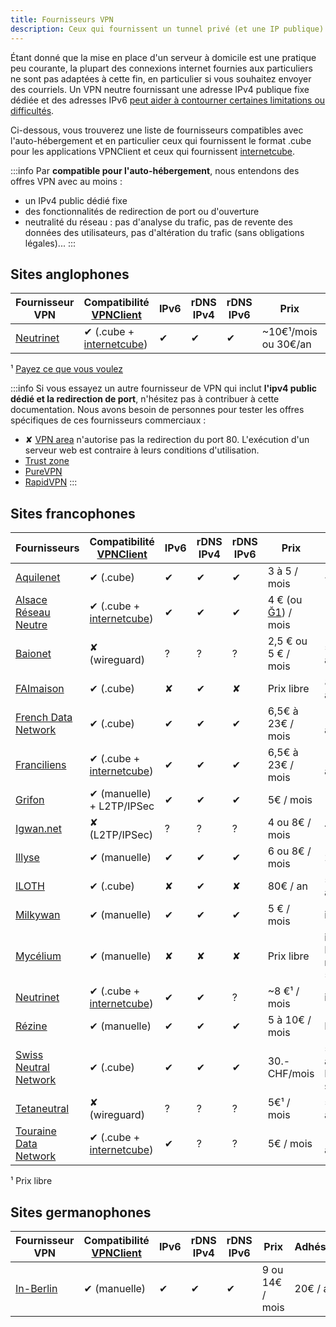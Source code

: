 ```yaml
---
title: Fournisseurs VPN
description: Ceux qui fournissent un tunnel privé (et une IP publique)
---
```



Étant donné que la mise en place d'un serveur à domicile est une pratique peu courante, la plupart des connexions internet fournies aux particuliers ne sont pas adaptées à cette fin, en particulier si vous souhaitez envoyer des courriels. Un VPN neutre fournissant une adresse IPv4 publique fixe dédiée et des adresses IPv6 [peut aider à contourner certaines limitations ou difficultés](/admin/self_hosting/providers/vpn/vpn_advantage).

Ci-dessous, vous trouverez une liste de fournisseurs compatibles avec l'auto-hébergement et en particulier ceux qui fournissent le format .cube pour les applications VPNClient et ceux qui fournissent [internetcube](https://internetcu.be).

:::info
Par **compatible pour l'auto-hébergement**, nous entendons des offres VPN avec au moins :
- un IPv4 public dédié fixe
- des fonctionnalités de redirection de port ou d'ouverture
- neutralité du réseau : pas d'analyse du trafic, pas de revente des données des utilisateurs, pas d'altération du trafic (sans obligations légales)...
:::


## Sites anglophones

| Fournisseur VPN | Compatibilité [VPNClient](https://github.com/labriqueinternet/vpnclient_ynh) | IPv6 | rDNS IPv4 | rDNS IPv6 | Prix | Adhésion | Neutralité du net |
| ------------ | ---------------------------------------------------------------------------- | ---- | --------- | --------- | ----- | ---------- | -------------- |
| [Neutrinet](https://neutrinet.be/en/vpn) | ✔ (.cube + [internetcube](https://internetcu.be)) | ✔   | ✔         | ✔         | ~10€¹/mois ou 30€/an | Inclus | <HighlightFFDN/> <HighlightNonProfit/> |

¹ [Payez ce que vous voulez](https://en.wikipedia.org/wiki/Pay_what_you_want)

:::info
Si vous essayez un autre fournisseur de VPN qui inclut **l'ipv4 public dédié et la redirection de port**, n'hésitez pas à contribuer à cette documentation. Nous avons besoin de personnes pour tester les offres spécifiques de ces fournisseurs commerciaux :

- ✘ [VPN area](https://vpnarea.com/front/home/dedicated-ip) n'autorise pas la redirection du port 80. L'exécution d'un serveur web est contraire à leurs conditions d'utilisation.
- [Trust zone](https://trust.zone/fr/order?p=25)
- [PureVPN](https://www.purevpn.fr/ip-vpn-dedie)
- [RapidVPN](https://www.rapidvpn.com/vpn)
:::

## Sites francophones

| Fournisseurs | Compatibilité [VPNClient](https://github.com/labriqueinternet/vpnclient_ynh) | IPv6 | rDNS IPv4 | rDNS IPv6 | Prix | Adhésion | Neutralité du net |
| ------------ | ----------------------- | ---- | --------- | --------- | ----- | -------------- | -- |
| [Aquilenet](https://www.aquilenet.fr/vpn/)    | ✔ (.cube)               | ✔    | ✔         | ✔         | 3 à 5 / mois | ~15€¹ /an | <HighlightFFDN/> <HighlightNonProfit/> |
| [Alsace Réseau Neutre](https://arn-fai.net/vpn)    | ✔ (.cube + [internetcube](https://internetcu.be))               | ✔    | ✔         | ✔         | 4 € (ou [Ğ1](https://duniter.org/fr/monnaie-libre-g1/)) / mois | 15€ / an | <HighlightFFDN/> <HighlightNonProfit/> |
| [Baionet](https://www.baionet.fr/nos-services/vpn/)    | ✘ (wireguard)               | ?    | ?         | ?         | 2,5 € ou 5 € / mois | 5€ ou 40€ / an | <HighlightFFDN/> <HighlightNonProfit/> |
| [FAImaison](https://www.faimaison.net/services/vpn.html)    | ✔ (.cube)               | ✘   | ✔         | ✘        | Prix libre | 8 ou 16€ / an | <HighlightFFDN/> <HighlightNonProfit/> |
| [French Data Network](https://www.fdn.fr/services/vpn/)    | ✔ (.cube)               | ✔   | ✔         | ✔        | 6,5€ à 23€ / mois | 15 ou 30€ / an | <HighlightFFDN/> <HighlightNonProfit/> |
| [Franciliens](https://www.franciliens.net/acces-internet/vpn/)    | ✔ (.cube + [internetcube](https://internetcu.be))               | ✔   | ✔         | ✔        | 6,5€ à 23€ / mois | 15 ou 30€ / an | <HighlightFFDN/> <HighlightNonProfit/> |
| [Grifon](https://grifon.fr/services/vpn/)    | ✔ (manuelle) + L2TP/IPSec               | ✔   | ✔         | ✔        | 5€ / mois | 15€ / an | <HighlightFFDN/> <HighlightNonProfit/> |
| [Igwan.net](https://igwan.net)    | ✘ (L2TP/IPSec)               | ?    | ?         | ?         | 4 ou 8€ / mois | ? / an | <HighlightFFDN/> <HighlightNonProfit/> |
| [Illyse](https://www.illyse.net/acces-internet-par-vpn/)    | ✔ (manuelle)               | ✔    | ✔         | ✔         | 6 ou 8€ / mois | 20€ / an | <HighlightFFDN/> <HighlightNonProfit/> |
| [ILOTH](https://iloth.net/vpn/)    | ✔ (.cube)               | ✘   | ✔         | ✘        | 80€ / an | 5 à 100€ / an | <HighlightFFDN/> <HighlightNonProfit/> |
| [Milkywan](https://milkywan.fr/prices#popupTunnel)    | ✔ (manuelle)               | ✔    | ✔         |  ✔        | 5 € / mois | incluse | |
| [Mycélium](https://mycelium-fai.org/wiki/documentation/services/vpn)    | ✔ (manuelle)               | ✘    | ✘         | ✘         | Prix libre | incluse<br/>Réservé aux nordistes(FR 59) | <HighlightFFDN/> <HighlightNonProfit/> |
| [Neutrinet](https://neutrinet.be/en/vpn)    | ✔ (.cube + [internetcube](https://internetcu.be))               | ✔    | ✔         | ?         | ~8 €¹ / mois | incluse | <HighlightFFDN/> <HighlightNonProfit/> |
| [Rézine](https://www.rezine.org/acces_internet/tunnels_chiffr%C3%A9s/)    | ✔ (manuelle)               | ✔   | ✔         | ✔        | 5 à 10€ / mois | Prix libre | <HighlightFFDN/> <HighlightNonProfit/> |
| [Swiss Neutral Network](https://www.swissneutral.net/?page_id=31)    | ✔ (.cube)               | ✔    |  ✔        | ✔         | 30.- CHF/mois | 50.- CHF / an<br/>Réservé aux suisses | <HighlightFFDN/> <HighlightNonProfit/> |
| [Tetaneutral](https://tetaneutral.net/adherer/)    | ✘ (wireguard)               | ?    | ?         | ?         | 5€¹ / mois | 5 à 100€¹ / an | <HighlightFFDN/> <HighlightNonProfit/> |
| [Touraine Data Network](https://tdn-fai.net/)    | ✔ (.cube + [internetcube](https://internetcu.be))               | ✔    | ?         | ?         | 5€ / mois | 10 à 20€ / an | <HighlightFFDN/> <HighlightNonProfit/> |

¹ Prix libre

## Sites germanophones

| Fournisseur VPN | Compatibilité [VPNClient](https://github.com/labriqueinternet/vpnclient_ynh) | IPv6 | rDNS IPv4 | rDNS IPv6 | Prix | Adhésion | Neutralité du net |
| ------------ | ----------------------- | ---- | --------- | --------- | ----- | -------------- | --- |
| [In-Berlin](https://in-vpn.de/provider/vpn.html)    | ✔ (manuelle)               | ✔    | ✔         | ✔         | 9 ou 14€ / mois | 20€ / an | <HighlightNonProfit/> |

